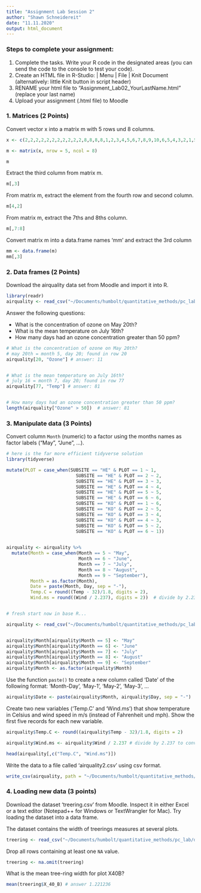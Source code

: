 ```yaml
---
title: "Assignment Lab Session 2"
author: "Shawn Schneidereit"
date: "11.11.2020"
output: html_document
---
```


### Steps to complete your assignment:

1. Complete the tasks. Write your R code in the designated areas (you can send the code to the console to test your code).
2. Create an HTML file in R-Studio: | Menu | File | Knit Document (alternatively: little Knit button in script header)
3. RENAME your html file to "Assignment_Lab02_YourLastName.html" (replace your last name)
4. Upload your assignment (.html file) to Moodle


### 1. Matrices (2 Points)

Convert vector x into a matrix m with 5 rows und 8 columns.

```r
x <- c(2,2,2,2,2,2,2,2,2,2,2,8,8,8,8,1,2,3,4,5,6,7,8,9,10,6,5,4,3,2,1,56,56,56,56,8,8,8,8,8)

m <- matrix(x, nrow = 5, ncol = 8)

m
```

Extract the third column from matrix m.

```r
m[,3]

```

From matrix m, extract the element from the fourth row and second column.

```r
m[4,2]


```

From matrix m, extract the 7ths and 8ths column.

```r
m[,7:8]


```

Convert matrix m into a data.frame names 'mm' and extract the 3rd column

```r
mm <- data.frame(m)
mm[,3]
```

### 2. Data frames (2 Points)

Download the airquality data set from Moodle and import it into R.

```r
library(readr)
airquality <- read_csv("~/Documents/humbolt/quantitative_methods/pc_lab/data/airquality_output.csv")
```

Answer the following questions:

- What is the concentration of ozone on May 20th?
- What is the mean temperature on July 16th?
- How many days had an ozone concentration greater than 50 ppm?

```r
# What is the concentration of ozone on May 20th?
# may 20th = month 5, day 20; found in row 20
airquality[20, "Ozone"] # answer: 11


# What is the mean temperature on July 16th?
# july 16 = month 7, day 20; found in row 77
airquality[77, "Temp"] # answer: 81


# How many days had an ozone concentration greater than 50 ppm?
length(airquality["Ozone" > 50])  # answer: 81

```

### 3. Manipulate data (3 Points)

Convert column `Month` (numeric) to a factor using the months names as factor labels ("May", "June", ...).

```r

# here is the far more efficient tidyverse solution
library(tidyverse)

mutate(PLOT = case_when(SUBSITE == "HE" & PLOT == 1 ~ 1,
                          SUBSITE == "HE" & PLOT == 2 ~ 2,
                          SUBSITE == "HE" & PLOT == 3 ~ 3,
                          SUBSITE == "HE" & PLOT == 4 ~ 4,
                          SUBSITE == "HE" & PLOT == 5 ~ 5,
                          SUBSITE == "HE" & PLOT == 6 ~ 6,
                          SUBSITE == "KO" & PLOT == 1 ~ 6,
                          SUBSITE == "KO" & PLOT == 2 ~ 5,
                          SUBSITE == "KO" & PLOT == 3 ~ 4,
                          SUBSITE == "KO" & PLOT == 4 ~ 3,
                          SUBSITE == "KO" & PLOT == 5 ~ 2,
                          SUBSITE == "KO" & PLOT == 6 ~ 1))
  

airquality <- airquality %>% 
  mutate(Month = case_when(Month == 5 ~ "May",
                           Month == 6 ~ "June",
                           Month == 7 ~ "July",
                           Month == 8 ~ "August",
                           Month == 9 ~ "September"),
         Month = as.factor(Month),
         Date = paste(Month, Day, sep = "-"),
         Temp.C = round((Temp - 32)/1.8, digits = 2),
         Wind.ms = round((Wind / 2.237), digits = 2))  # divide by 2.237 to convert to mph to m/s


# fresh start now in base R...

airquality <- read_csv("~/Documents/humbolt/quantitative_methods/pc_lab/data/airquality_output.csv")


airquality$Month[airquality$Month == 5] <- "May"
airquality$Month[airquality$Month == 6] <- "June"
airquality$Month[airquality$Month == 7] <- "July"
airquality$Month[airquality$Month == 8] <- "August"
airquality$Month[airquality$Month == 9] <- "September"
airquality$Month <- as.factor(airquality$Month)


```

Use the function `paste()` to create a new column called 'Date' of the following format: 'Month-Day', 'May-1', 'May-2', 'May-3', ...

```r
airquality$Date <- paste(airquality$Month, airquality$Day, sep = "-")

```

Create two new variables ('Temp.C' and 'Wind.ms') that show temperature in Celsius and wind speed in m/s (instead of Fahrenheit und mph). Show the first five records for each new variable.

```r
airquality$Temp.C <- round((airquality$Temp - 32)/1.8, digits = 2)

airquality$Wind.ms <- airquality$Wind / 2.237 # divide by 2.237 to convert to mph to m/s

head(airquality[,c("Temp.C", "Wind.ms")])

```

Write the data to a file called 'airquality2.csv' using csv format.

```r
write_csv(airquality, path = "~/Documents/humbolt/quantitative_methods/pc_lab/data/airquality2.csv")
```

### 4. Loading new data (3 points)

Download the dataset 'treering.csv' from Moodle. Inspect it in either Excel or a text editor (Notepad++ for Windows or TextWrangler for Mac). Try loading the dataset into a data frame.

The dataset contains the width of treerings measures at several plots.

```r
treering <- read_csv("~/Documents/humbolt/quantitative_methods/pc_lab/data/treering.csv")
```

Drop all rows containing at least one `NA` value.

```r
treering <- na.omit(treering)
```

What is the mean tree-ring width for plot X40B?

```r
mean(treering$X_40_B) # answer 1.221236

```

